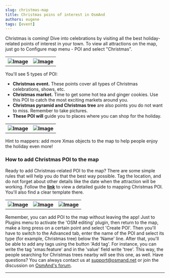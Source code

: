 ```yaml
---
slug: christmas-map
title: Christmas poins of interest in OsmAnd
authors: eugene
tags: [event]
---
```


Christmas is coming! Dive into celebrations by visiting all the best holiday-related points of interest in your town. To view all attractions on the map, just go to Configure map menu - POI and select "Christmas".

<!--truncate-->

<table class="blogimage">
  <tr>
    <th><img src={require('./christmas_map2.jpg').default} alt="Image"/></th>
    <th><img src={require('./christmas_map4.jpg').default} alt="Image"/></th>
        </tr>
</table> 

You'll see 5 types of POI:
- **Christmas event.** These points cover all types of Christmas celebrations, shows, etc.
- **Christmas market.** Time to get some hot tea and ginger cookies. Use this POI to catch the most exciting markets around you.
- **Christmas pyramid and Christmas tree** are also points you do not want to miss. Remember to take pictures.
- **These POI will** guide you to places where you can shop for the holiday.

<table class="blogimage">
  <tr>
    <th><img src={require('./christmas_map1.jpg').default} alt="Image"/></th>
    <th><img src={require('./christmas_map3.jpg').default} alt="Image"/></th>
        </tr>
</table> 

Hint to mappers: add more Xmas objects to the map to help people enjoy the holiday even more!

### How to add Christmas POI to the map

Ready to add Christmas-related POI to the map? There are some simple rules that will help you do that the best way possible. Tag the location, and do not forget about other details like the date when the attraction will be working. Follow the <b><a href="http://wiki.openstreetmap.org/wiki/Key:xmas:feature">link</a></b> to view a detailed guide to mapping Christmas POI. You'll also find a clear template there.

<table class="blogimage">
  <tr>
    <th><img src={require('./christmas_map6.jpg').default} alt="Image"/></th>
    <th><img src={require('./christmas_map7.jpg').default} alt="Image"/></th>
    <th><img src={require('./christmas_map8.jpg').default} alt="Image"/></th>
        </tr>
</table> 

Remember, you can add POI to the map without leaving the app! Just to Plugins menu to activate the 'OSM editing' plugin, then return to the map, make a long press on a certain point and select 'Create POI'. Then you'll have to switch to the Advanced tab, enter the name of the POI and select its type (for example, Christmas tree) below the 'Name' line. After that, you'll be able to add any tags using the button 'Add tag'. For instance, you can write the tag 'xmas:feature' and in the 'value' field write 'tree'. This way, the people searching for Christmas trees nearby will see this one, as well.
Have questions? You can always contact us at support@osmand.net or join the discussion on <a href="https://github.com/osmandapp/OsmAnd/discussions">OsmAnd's forum</a>.

_________________________________________________

<LinksTelegram/>
<AppleStore/>
<AndroidStore/>